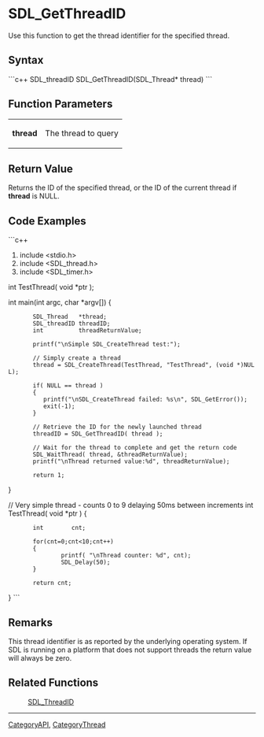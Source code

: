 <!-- pragma section-numbers off -->
<!-- pragma camelcase off -->


= SDL_GetThreadID =
Use this function to get the thread identifier for the specified thread.


== Syntax ==
```c++
SDL_threadID SDL_GetThreadID(SDL_Thread* thread)
```
== Function Parameters ==
{|
|'''thread''' 
|The thread to query
|}


== Return Value ==
Returns the ID of the specified thread, or the ID of the current thread if '''thread''' is NULL.

== Code Examples ==
```c++

#include <stdio.h>
#include <SDL_thread.h>
#include <SDL_timer.h>

int TestThread( void *ptr );

int main(int argc, char *argv[])
{
        SDL_Thread   *thread;
        SDL_threadID threadID;
        int          threadReturnValue;

        printf("\nSimple SDL_CreateThread test:");

        // Simply create a thread
        thread = SDL_CreateThread(TestThread, "TestThread", (void *)NULL);

        if( NULL == thread )
        {
           printf("\nSDL_CreateThread failed: %s\n", SDL_GetError());
           exit(-1);
        }

        // Retrieve the ID for the newly launched thread
        threadID = SDL_GetThreadID( thread );

        // Wait for the thread to complete and get the return code
        SDL_WaitThread( thread, &threadReturnValue);
        printf("\nThread returned value:%d", threadReturnValue);

        return 1;
}

// Very simple thread - counts 0 to 9 delaying 50ms between increments
int TestThread( void *ptr )
{
        int        cnt;

        for(cnt=0;cnt<10;cnt++)
        {
                printf( "\nThread counter: %d", cnt);
                SDL_Delay(50);
        }

        return cnt;
}
```
== Remarks ==
This thread identifier is as reported by the underlying operating system. If SDL is running on a platform that does not support threads the return value will always be zero.

== Related Functions ==
: [[SDL_ThreadID]]

----
[[CategoryAPI]], [[CategoryThread]]
